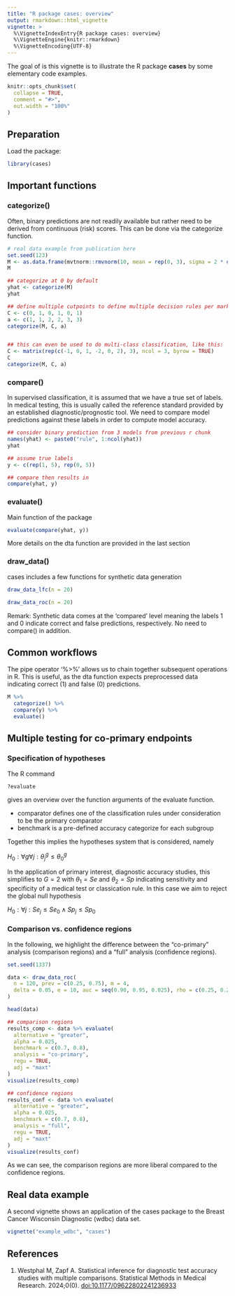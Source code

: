 ```yaml
---
title: "R package cases: overview"
output: rmarkdown::html_vignette
vignette: >
  %\VignetteIndexEntry{R package cases: overview}
  %\VignetteEngine{knitr::rmarkdown}
  %\VignetteEncoding{UTF-8}
---
```


The goal of is this vignette is to illustrate the R package **cases** by some elementary code examples.

```r
knitr::opts_chunk$set(
  collapse = TRUE,
  comment = "#>",
  out.width = "100%"
)
```


## Preparation

Load the package:

```r
library(cases)
```

## Important functions

### categorize()
Often, binary predictions are not readily available but rather need to be 
derived from continuous (risk) scores. This can be done via the categorize
function.

```r
# real data example from publication here
set.seed(123)
M <- as.data.frame(mvtnorm::rmvnorm(10, mean = rep(0, 3), sigma = 2 * diag(3)))
M

## categorize at 0 by default
yhat <- categorize(M)
yhat

## define multiple cutpoints to define multiple decision rules per marker
C <- c(0, 1, 0, 1, 0, 1)
a <- c(1, 1, 2, 2, 3, 3)
categorize(M, C, a)


## this can even be used to do multi-class classification, like this:
C <- matrix(rep(c(-1, 0, 1, -2, 0, 2), 3), ncol = 3, byrow = TRUE)
C
categorize(M, C, a)
```


### compare()
In supervised classification, it is assumed that we have a true set of labels.
In medical testing, this is usually called the reference standard provided by
an established diagnostic/prognostic tool.
We need to compare model predictions against these labels in order to compute 
model accuracy. 

```r
## consider binary prediction from 3 models from previous r chunk
names(yhat) <- paste0("rule", 1:ncol(yhat))
yhat

## assume true labels
y <- c(rep(1, 5), rep(0, 5))

## compare then results in
compare(yhat, y)
```



### evaluate()
Main function of the package

```r
evaluate(compare(yhat, y))
```

More details on the dta function are provided in the last section

### draw_data()
cases includes a few functions for synthetic data generation

```r
draw_data_lfc(n = 20)
```


```r
draw_data_roc(n = 20)
```

Remark: Synthetic data comes at the 'compared' level meaning the labels 1 and 0
indicate correct and false predictions, respectively. No need to compare() in addition.

## Common workflows

The pipe operator '%>%'
allows us to chain together subsequent operations in R. 
This is useful, as the dta function expects preprocessed data indicating 
correct (1) and false (0) predictions. 


```r
M %>%
  categorize() %>%
  compare(y) %>%
  evaluate()
```


## Multiple testing for co-primary endpoints

### Specification of hypotheses

The R command

```r
?evaluate
```

gives an overview over the function arguments of the evaluate function.

- comparator defines one of the classification rules under consideration to be the primary comparator
- benchmark is a pre-defined accuracy categorize for each subgroup

Together this implies the hypotheses system that is considered, namely

$H_0: \forall g \forall j: \theta_j^g \leq \theta_0^g$

In the application of primary interest, diagnostic accuracy studies, this simplifies
to $G=2$ with $\theta_1 = Se$ and $\theta_2 =Sp$ indicating sensitivity and specificity
of a medical test or classication rule. In this case we aim to reject the global null hypothesis

$H_0: \forall j: Se_j \leq Se_0 \wedge Sp_j \leq Sp_0$


### Comparison vs. confidence regions

In the following, we highlight the difference between the "co-primary" analysis (comparison regions) and a "full" analysis (confidence regions).

```r
set.seed(1337)

data <- draw_data_roc(
  n = 120, prev = c(0.25, 0.75), m = 4,
  delta = 0.05, e = 10, auc = seq(0.90, 0.95, 0.025), rho = c(0.25, 0.25)
)

head(data)
```

```r
## comparison regions
results_comp <- data %>% evaluate(
  alternative = "greater",
  alpha = 0.025,
  benchmark = c(0.7, 0.8),
  analysis = "co-primary",
  regu = TRUE,
  adj = "maxt"
)
visualize(results_comp)
```


```r
## confidence regions
results_conf <- data %>% evaluate(
  alternative = "greater",
  alpha = 0.025,
  benchmark = c(0.7, 0.8),
  analysis = "full",
  regu = TRUE,
  adj = "maxt"
)
visualize(results_conf)
```

As we can see, the comparison regions are more liberal compared to the confidence regions.

## Real data example

A second vignette shows an application of the cases package to the Breast Cancer Wisconsin Diagnostic (wdbc) data set.

```r
vignette("example_wdbc", "cases")
```

## References

1. Westphal M, Zapf A. Statistical inference for diagnostic test accuracy studies with multiple comparisons. Statistical Methods in Medical Research. 2024;0(0). [doi:10.1177/09622802241236933](https://journals.sagepub.com/doi/full/10.1177/09622802241236933)
